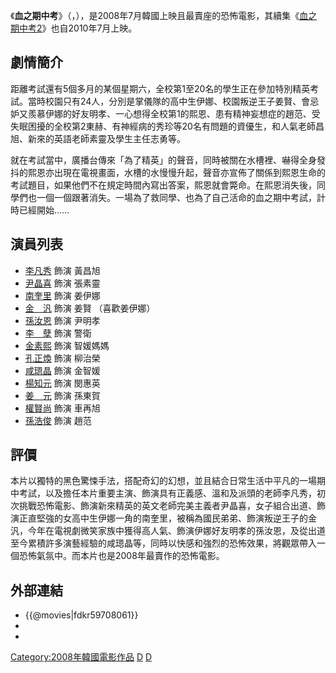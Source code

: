 {{noteTA
|T=zh-hans:考死：血之期中考试;zh-hk:喪鐘;zh-tw:血之期中考;
|G1=Show
|G2=Movie
|1=zh-hans:考死2:教学实习;zh-hk:喪鐘2血洗夏令營;zh-tw:血之期中考2;
|2=zh-hans:李凡秀;zh-hk:李範秀;zh-tw:李凡秀;
|3=zh-hans:考死：血之期中考试;zh-hk:喪鐘;zh-tw:血之期中考;
}}
{{CJK-New-Char|24A12|ver=B}}
{{Infobox Film
| name = 血之期中考
| original_name = {{lang|ko|''고사: 피의 중간고사''}}<br>{{lang|en|''Death Bell''}}
| image = 
| caption =
| director = 昌監督
| producer = 金光秀<br />林聖彬
| writer = 昌監督<br />金恩京
| starring = [[李凡秀|李凡秀]]<br />[[尹晶喜|尹晶喜]]<br />[[南奎里|南奎里]]<br />[[金汎|金汎]]
| music = 金俊盛
| cinematography = 
| editing = 
| production_company =  {{KOR}} Mirovision Inc.
| distributor =  {{KOR}} SK Telecom
| released = {{KOR}}2008年8月6日
| runtime = 86 分鐘
| country = {{KOR}}
| language = [[韓語|韓語]]
| gross   = 
| preceded_by    = 
| followed_by    = [[血之期中考2|血之期中考2]]
| amg_id = 
| imdb_id    = tt1438522
| cn_name = 考死：血之期中考试
| hk_name = 喪鐘
| tw_name = 血之期中考：死題
}}
《'''血之期中考'''》（{{kor|고死: 피의 중간고사|hanja=고死: 피의 中間考査|rm=Gosa: Piui Junggangosa}}，{{lang-en|''Death Bell''}}），是2008年7月韓國上映且最賣座的恐怖電影，其續集《[[血之期中考2|血之期中考2]]》也自2010年7月上映。

== 劇情簡介 ==
距離考試還有5個多月的某個星期六，全校第1至20名的學生正在參加特別精英考試。當時校園只有24人，分別是掌儀隊的高中生伊娜、校園叛逆王子姜賢、會忌妒又羨慕伊娜的好友明孝、一心想得全校第1的熙恩、患有精神妄想症的趙范、受失眠困擾的全校第2東赫、有神經病的秀珍等20名有問題的資優生，和人氣老師昌旭、新來的英語老師素靈及學生主任志勇等。

就在考試當中，廣播台傳來「為了精英」的聲音，同時被關在水槽裡、嚇得全身發抖的熙恩亦出現在電視畫面，水槽的水慢慢升起，聲音亦宣佈了關係到熙恩生命的考試題目，如果他們不在規定時間內寫出答案，熙恩就會斃命。在熙恩消失後，同學們也一個一個跟著消失。一場為了救同學、也為了自己活命的血之期中考試，計時已經開始……

== 演員列表 ==
* [[李凡秀|李凡秀]] 飾演 黃昌旭
* [[尹晶喜|尹晶喜]] 飾演 張素靈
* [[南奎里|南奎里]] 飾演 姜伊娜
* [[金汎|金　汎]] 飾演 姜賢 （喜歡姜伊娜）
* [[孫汝恩|孫汝恩]] 飾演 尹明孝
* [[李孽|李　孽]] 飾演 警衛
* [[金素熙|金素熙]] 飾演 智媛媽媽
* [[孔正煥|孔正煥]] 飾演 柳治榮
* [[咸𤨒晶|咸𤨒晶]] 飾演 金智媛
* [[楊知元|楊知元]] 飾演 閔惠英
* [[姜元|姜　元]] 飾演 孫東賀
* [[權賢尚|權賢尚]] 飾演 車再旭
* [[孫浩俊|孫浩俊]] 飾演 趙范

== 評價 ==
本片以獨特的黑色驚悚手法，搭配奇幻的幻想，並且結合日常生活中平凡的一場期中考試，以及擔任本片重要主演、飾演具有正義感、溫和及派頭的老師李凡秀，初次挑戰恐怖電影、飾演新來精英的英文老師完美主義者尹晶喜，女子組合出道、飾演正直堅強的女高中生伊娜一角的南奎里，被稱為國民弟弟、飾演叛逆王子的金汎，今年在電視劇微笑家族中獲得高人氣、飾演伊娜好友明孝的孫汝恩，及從出道至今累積許多演藝經驗的咸𤨒晶等，同時以快感和強烈的恐怖效果，將觀眾帶入一個恐怖氣氛中。而本片也是2008年最賣作的恐怖電影。

== 外部連結 ==
* {{@movies|fdkr59708061}}
* {{douban}}
* {{imdb title|1438522}}

{{Portal bar|韓國|電影}}
[[Category:2008年韓國電影作品|Category:2008年韓國電影作品]]
[[Category:韓語電影|D]]
[[Category:韓國恐怖片|D]]